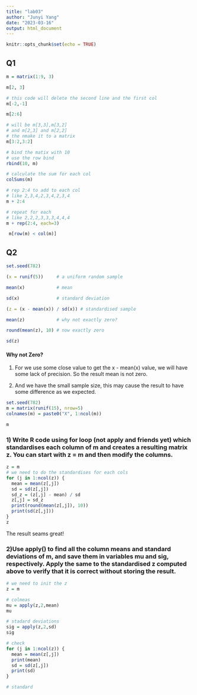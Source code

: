 ```yaml
---
title: "lab03"
author: "Junyi Yang"
date: "2023-03-16"
output: html_document
---
```


```r
knitr::opts_chunk$set(echo = TRUE)
```

## Q1

```r
m = matrix(1:9, 3)
```

```r
m[2, 3]
```

```r
# this code will delete the second line and the first col
m[-2,-1]
```

```r
m[2:6]
```

```r
# will be m[3,3],m[3,2]
# and m[2,3] and m[2,2]
# the nmake it to a matrix
m[3:2,3:2]
```

```r
# bind the matix with 10 
# use the row bind
rbind(10, m)
```

```r
# calculate the sum for each col
colSums(m)
```

```r
# rep 2:4 to add to each col
# like 2,3,4,2,3,4,2,3,4
m + 2:4
```

```r
# repeat for each 
# like 2,2,2,3,3,3,4,4,4
m + rep(2:4, each=3)

```

```r
 m[row(m) < col(m)]
```

## Q2

```r
set.seed(782)

(x = runif(5))     # a uniform random sample

mean(x)            # mean

sd(x)              # standard deviation

(z = (x - mean(x)) / sd(x)) # standardised sample

mean(z)            # why not exactly zero?

round(mean(z), 10) # now exactly zero

sd(z)
```

#### Why not Zero?

1. For we use some close value to get the x - mean(x) value, we will have some lack of precision. So the result mean is not zero.

2. And we have the small sample size, this may cause the result to have some difference as we expected.



```r
set.seed(782)
m = matrix(runif(15), nrow=5)
colnames(m) = paste0("X", 1:ncol(m))

m
```

### 1) Write R code using for loop (not apply and friends yet) which standardises each column of m and creates a resulting matrix z. You can start with z = m and then modify the columns.

```r
z = m
# we need to do the standardises for each cols
for (j in 1:ncol(z)) {
  mean = mean(z[,j])
  sd = sd(z[,j])
  sd_z = (z[,j] - mean) / sd
  z[,j] = sd_z
  print(round(mean(z[,j]), 10))
  print(sd(z[,j]))
}
z
```

The result seams great!

### 2)Use apply() to find all the column means and standard deviations of m, and save them in variables mu and sig, respectively. Apply the same to the standardised z computed above to verify that it is correct without storing the result.

```r
# we need to init the z
z = m

# colmeas
mu = apply(z,2,mean)
mu

# stadard deviations
sig = apply(z,2,sd)
sig

# check 
for (j in 1:ncol(z)) {
  mean = mean(z[,j])
  print(mean)
  sd = sd(z[,j])
  print(sd)
}
```

```r
# standard 


```

